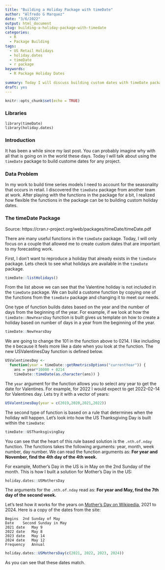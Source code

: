 ```yaml
---
title: "Building a Holiday Package with timeDate"
author: "Alfredo G Marquez"
date: "3/6/2022"
output: html_document
slug: building-a-holiday-package-with-timedate
categories:
  - R
  - Package Building
tags:
  - US Retail Holidays
  - holiday.dates
  - timeDate
  - r package
keywords:
  - R Package Holiday Dates
  
summary: Today I will discuss building custom dates with timeDate package.
draft: yes  
---
```


```r
knitr::opts_chunk$set(echo = TRUE)
```

### Libraries
```
library(timeDate)
library(holiday.dates)
```

### Introduction

It has been a while since my last post.  You can probably imagine why with all that is going on in the world these days.  Today I will talk about using the `timeDate` package to build custome dates for any project.

### Data Problem

In my work to build time series models I need to account for the seasonality that occurs in retail.  I discovered the `timeDate` package from another team at work.  After playing with the functions in the package for a bit, I realized how flexible the functions in the package can be to building custom holiday dates.

### The timeDate Package

Source: https://cran.r-project.org/web/packages/timeDate/timeDate.pdf

There are many useful functions in the `timeDate` package.  Today, I will only focus on a couple that allowed me to create custom dates that are important to my forecasting work.

First, I don't want to reproduce a holiday that already exists in the `timeDate` package.  Lets check to see what holidays are available in the `timeDate` package.

```r
timeDate::listHolidays()
```

From the list above we can see that the Valentine holiday is not included in the `timeDate` package.  We can build a custome function by copying one of the functions from the `timeDate` package and changing it to meet our needs.   

One type of function builds dates based on the year and the number of days from the beginning of the year.  For example, if we look at how the `timeDate::NewYearsDay` function is built gives us template on how to create a holiday based on number of days in a year from the beginning of the year.

```r
timeDate::NewYearsDay
```
We are going to change the 101 in the function above to 0214.  I like including the `0` because it feels more like a date when you look at the function.  The new USValentinesDay function is defined below.

```r
USValentinesDay <-
  function(year = timeDate::getRmetricsOptions("currentYear")) {
    ans = year*10000 + 0214
    timeDate::timeDate(as.character(ans)) }
```

The `year` argument for the function allows you to select any year to get the date for Valentines.  For example, for 2022 I would expect to get 2022-02-14 for Valentines day.  Lets try it with a vector of years:

```r
USValentinesDay(year = c(2019,2020,2021,2022))
```

The second type of function is based on a rule that determines when the holiday will happen.  Let's look into how the US Thanksgiving Day is built within the `timeDate`:

```r
timeDate::USThanksgivingDay
```

You can see that the heart of this rule based solution is the `.nth.of.nday` function.  The functions takes the following arguments: year, month, week number, day number. We can read the function arguments as: **For year and November, find the 4th day of the 4th week.**

For example, Mother's Day in the US is in May on the 2nd Sunday of the month.  This is how I built a solution for Mother's Day in the US:

```r
holiday.dates::USMothersDay
```

The arguments for the `.nth.of.nday` read as: **For year and May, find the 7th day of the second week.**

Let's test how it works for the years on [Mother's Day on Wikipedia](https://en.wikipedia.org/wiki/Mother%27s_Day_(United_States)), 2021 to 2024.  Here is a copy of the dates from the site:

```
Begins	2nd Sunday of May
Date	Second Sunday in May
2021 date	May 9
2022 date	May 8
2023 date	May 14
2024 date	May 12
Frequency	Annual
```

```r
holiday.dates::USMothersDay(c(2021, 2022, 2023, 2024))
```

As you can see that these dates match.












 

